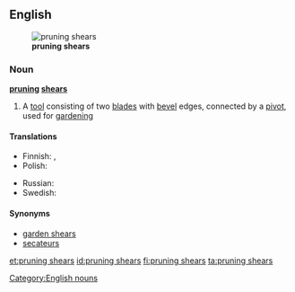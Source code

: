 ==English==
[[File:Secateur ouvert.jpg|thumb|right|'''pruning shears''']]

===Noun===
'''[[pruning]] [[shears]]'''

# {{context|plurale tantum|lang=en}} A [[tool]] consisting of two [[blade]]s with [[bevel]] edges, connected by a [[pivot]], used for [[gardening]]

====Translations====
{{trans-top|a tool}}
* Finnish: {{t+|fi|oksasakset|p}},  {{t+|fi|sekatöörit|p}}
* Polish: {{t+|pl|sekator}}
{{trans-mid}}
* Russian: {{t+|ru|секатор|m|sc=Cyrl|tr=s'ekátor}}
* Swedish: {{t|sv|trädgårdssax|c}}
{{trans-bottom}}

====Synonyms====
* [[garden shears]]
* [[secateurs]]

[[Category:English nouns]]

[[et:pruning shears]]
[[id:pruning shears]]
[[fi:pruning shears]]
[[ta:pruning shears]]